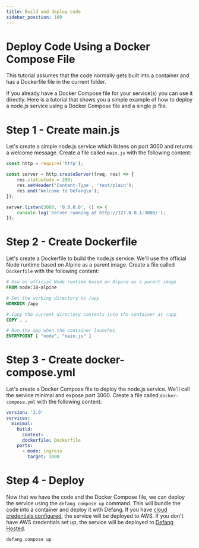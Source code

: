 ```yaml
---
title: Build and deploy code
sidebar_position: 100
---
```


# Deploy Code Using a Docker Compose File

This tutorial assumes that the code normally gets built into a container and has a Dockerfile file in the current folder.

If you already have a Docker Compose file for your service(s) you can use it directly. Here is a tutorial that shows you a simple example of how to deploy a node.js service using a Docker Compose file and a single js file.

# Step 1 - Create main.js

Let's create a simple node.js service which listens on port 3000 and returns a welcome message. Create a file called `main.js` with the following content:

```javascript
const http = require('http');

const server = http.createServer((req, res) => {
    res.statusCode = 200;
    res.setHeader('Content-Type', 'text/plain');
    res.end('Welcome to Defang\n');
});

server.listen(3000, '0.0.0.0', () => {
    console.log('Server running at http://127.0.0.1:3000/');
});
```

# Step 2 - Create Dockerfile

Let's create a Dockerfile to build the node.js service. We'll use the official Node runtime based on Alpine as a parent image. Create a file called `Dockerfile` with the following content:

```dockerfile
# Use an official Node runtime based on Alpine as a parent image
FROM node:18-alpine

# Set the working directory to /app
WORKDIR /app

# Copy the current directory contents into the container at /app
COPY . .

# Run the app when the container launches
ENTRYPOINT [ "node", "main.js" ]
```

# Step 3 - Create docker-compose.yml

Let's create a Docker Compose file to deploy the node.js service. We'll call the service minimal and expose port 3000. Create a file called `docker-compose.yml` with the following content:

```yaml
version: '3.9'
services:
  minimal:
    build:
      context: .
      dockerfile: Dockerfile
    ports:
      - mode: ingress
        target: 3000		
```

# Step 4 - Deploy

Now that we have the code and the Docker Compose file, we can deploy the service using the `defang compose up` command. This will bundle the code into a container and deploy it with Defang. If you have [cloud credentials configured](../concepts/defang-byoc), the service will be deployed to AWS. If you don't have AWS credentials set up, the service will be deployed to [Defang Hosted](../concepts/defang-hosted).

```sh
defang compose up
```
